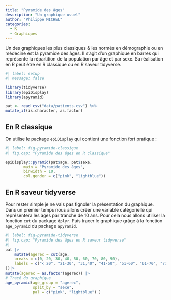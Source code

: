 ```yaml
---
title: "Pyramide des âges"
description: "Un graphique usuel"
author: "Philippe MICHEL"
categories:
  - R
  - Graphiques
---
```


Un des graphiques les plus classiques & les normés en démographie ou en médecine est la pyramide des âges. Il s'agit d'un graphique en barres qui représente la répartition de la population par âge et par sexe. Sa réalisation en R peut être en R classique ou en R saveur tidyverse.

```r
#| label: setup
#| message: false

library(tidyverse)
library(epiDisplay)
library(apyramid)

pat <- read_csv("data/patients.csv") %>%
mutate_if(is.character, as.factor) 


``` 

## En R classique

On utilise le package `epiDisplay` qui contient une fonction fort pratique :

```r
#| label: fig-pyramide-classique
#| fig.cap: "Pyramide des âges en R classique"

epiDisplay::pyramid(pat$age, pat$sexe, 
        main = "Pyramide des âges", 
        binwidth = 10,
        col.gender = c("pink", "lightblue"))
```


## En R saveur tidyverse

Pour rester simple je ne vais pas fignoler la présentation du graphique. Dans un premier temps nous allons créer une variable catégorielle qui représentera les âges par tranche de 10  ans. Pour cela nous allons utiliser la fonction `cut` du package `dplyr`. Puis tracer le graphique grâge à la fonction `age_pyramid` du package `apyramid`.

```r
#| label: fig-pyramide-tidyverse
#| fig.cap: "Pyramide des âges en R saveur tidyverse"
#| 
pat |>
    mutate(agerec = cut(age,
    breaks = c(0, 20, 30, 40, 50, 60, 70, 80, 90),
    labels = c("< 20", "21-30", "31,40", "41-50", "51-60", "61-70", "71,80", "> 80")
))|>
mutate(agerec = as.factor(agerec)) |>
# Tracé du graphique
age_pyramid(age_group = "agerec",
            split_by = "sexe",
            pal = c("pink", "lightblue") )


```
